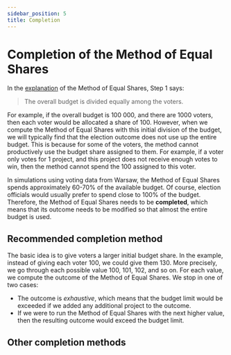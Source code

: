 ```yaml
---
sidebar_position: 5
title: Completion
---
```



# Completion of the Method of Equal Shares

In the [explanation](../explanation) of the Method of Equal Shares, Step 1 says:

> The overall budget is divided equally among the voters.

For example, if the overall budget is <CurrencySymbol/>100 000, and there are 1000 voters, then each voter would be allocated a share of <CurrencySymbol/>100.
However, when we compute the Method of Equal Shares with this initial division of the budget, we will typically find that the election outcome does not use up the entire budget.
This is because for some of the voters, the method cannot productively use the budget share assigned to them.
For example, if a voter only votes for 1 project, and this project does not receive enough votes to win, then the method cannot spend the <CurrencySymbol/>100 assigned to this voter.

In simulations using voting data from Warsaw, the Method of Equal Shares spends approximately 60-70% of the available budget.
Of course, election officials would usually prefer to spend close to 100% of the budget.
Therefore, the Method of Equal Shares needs to be **completed**, which means that its outcome needs to be modified so that almost the entire budget is used.

## Recommended completion method

The basic idea is to give voters a larger initial budget share. 
In the example, instead of giving each voter <CurrencySymbol/>100, we could give them <CurrencySymbol/>130.
More precisely, we go through each possible value <CurrencySymbol/>100, <CurrencySymbol/>101, <CurrencySymbol/>102, and so on.
For each value, we compute the outcome of the Method of Equal Shares.
We stop in one of two cases:
* The outcome is _exhaustive_, which means that the budget limit would be exceeded if we added any additional project to the outcome.
* If we were to run the Method of Equal Shares with the next higher value, then the resulting outcome would exceed the budget limit.

## Other completion methods